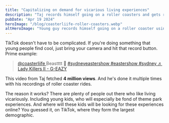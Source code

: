 ```yaml
---
title: "Capitalizing on demand for vicarious living experiences"
description: "Taj records himself going on a roller coasters and gets rewarded with millions of views from young people."
pubDate: "Apr 19 2024"
heroImage: "/blog/coasterliife-roller-coasters.webp"
altHeroImage: "Young guy records himself going on a roller coaster using a GoPro strapped to his chest"
---
```


TikTok doesn't have to be complicated. If you're doing something that young people find cool,
just bring your camera and hit that record button. Prime example:

<div>
  <blockquote
    class="tiktok-embed"
    cite="https://www.tiktok.com/@coasterliife/video/7350833770079063297"
    data-video-id="7350833770079063297"
    style="max-width: 605px;min-width: 325px;"
  >
    <section>
      <a
        target="_blank"
        title="@coasterliife"
        href="https://www.tiktok.com/@coasterliife?refer=embed"
      >
        @coasterliife
      </a>
      Beastttt 🦍
      <a
        title="sydneyeastershow"
        target="_blank"
        href="https://www.tiktok.com/tag/sydneyeastershow?refer=embed"
      >
        #sydneyeastershow
      </a>
      <a
        title="eastershow"
        target="_blank"
        href="https://www.tiktok.com/tag/eastershow?refer=embed"
      >
        #eastershow
      </a>
      <a
        title="sydney"
        target="_blank"
        href="https://www.tiktok.com/tag/sydney?refer=embed"
      >
        #sydney
      </a>
      <a
        target="_blank"
        title="♬ Lady Killers II - G-EAZY"
        href="https://www.tiktok.com/music/Lady-Killers-II-7337000494230997802?refer=embed"
      >
        ♬ Lady Killers II - G-EAZY
      </a>
    </section>
  </blockquote>
  <script async src="https://www.tiktok.com/embed.js"></script>
</div>

This video from Taj fetched **4 million views**. And he's done it multiple times
with his recordings of roller coaster rides.

The reason it works? There are plenty of people out there who like living
vicariously. Including young kids, who will especially be fond of theme park
experiences. And where will these kids will be looking for these experiences online?
You guessed it, on TikTok, where they form the largest demographic.
